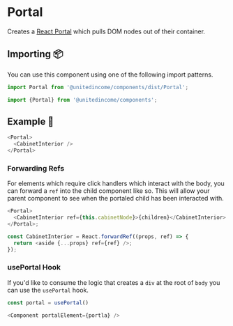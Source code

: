 # Portal

Creates a [React Portal](https://reactjs.org/docs/portals.html) which pulls DOM nodes out of their container.

## Importing 📦

You can use this component using one of the following import patterns.

```javascript
import Portal from '@unitedincome/components/dist/Portal';
```

```javascript
import {Portal} from '@unitedincome/components';
```

## Example 🚀

```javascript
<Portal>
  <CabinetInterior />
</Portal>
```

### Forwarding Refs

For elements which require click handlers which interact with the body, you can forward a `ref` into the child component like so. This will allow your parent component to see when the portaled child has been interacted with.

```javascript
<Portal>
  <CabinetInterior ref={this.cabinetNode}>{children}</CabinetInterior>
</Portal>;

const CabinetInterior = React.forwardRef((props, ref) => {
  return <aside {...props} ref={ref} />;
});
```

### usePortal Hook

If you'd like to consume the logic that creates a `div` at the root of `body` you can use the `usePortal` hook.

```javascript
const portal = usePortal()

<Component portalElement={portla} />
```
